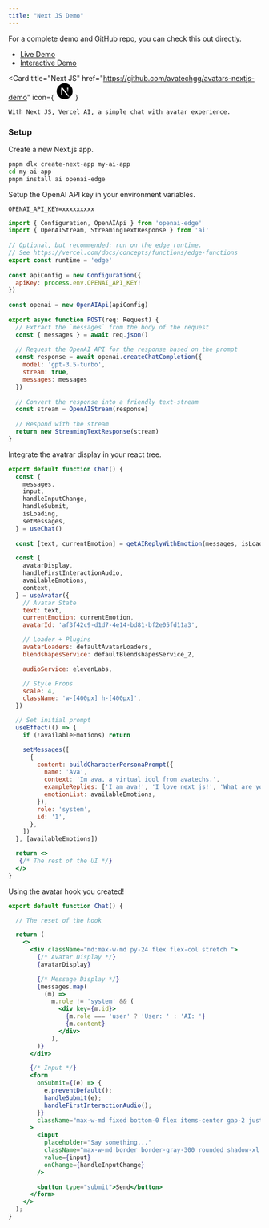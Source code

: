 ```yaml
---
title: "Next JS Demo"
---
```


For a complete demo and GitHub repo, you can check this out directly. 
- [Live Demo](https://avatars-nextjs-demo.vercel.app/)
- [Interactive Demo](https://avatars-nextjs-demo.vercel.app/demo)

<Card
    title="Next JS"
    href="https://github.com/avatechgg/avatars-nextjs-demo"
    icon={
      <svg width="35" height="35" viewBox="0 0 35 35" fill="none" xmlns="http://www.w3.org/2000/svg"><g clip-path="url(#clip0_1102_12384)"><mask id="mask0_1102_12384" mask-type="alpha" maskUnits="userSpaceOnUse" x="0" y="0" width="35" height="35"><path d="M17.5 35C27.165 35 35 27.165 35 17.5C35 7.83502 27.165 0 17.5 0C7.83502 0 0 7.83502 0 17.5C0 27.165 7.83502 35 17.5 35Z" fill="black"></path></mask><g mask="url(#mask0_1102_12384)"><path d="M34.25 17.5C34.25 26.7508 26.7508 34.25 17.5 34.25C8.24923 34.25 0.75 26.7508 0.75 17.5C0.75 8.24923 8.24923 0.75 17.5 0.75C26.7508 0.75 34.25 8.24923 34.25 17.5Z" fill="black" stroke="white" stroke-width="1.5"></path><path d="M29.071 30.6289L13.4443 10.5H10.5V24.4942H12.8554V13.4913L27.222 32.0532C27.8703 31.6194 28.4879 31.1432 29.071 30.6289Z" fill="url(#paint0_linear_1102_12384)"></path><path d="M24.6947 10.5H22.3613V24.5H24.6947V10.5Z" fill="url(#paint1_linear_1102_12384)"></path></g></g><defs><linearGradient id="paint0_linear_1102_12384" x1="21.1944" y1="22.6528" x2="28.0972" y2="31.2083" gradientUnits="userSpaceOnUse"><stop stop-color="white"></stop><stop offset="1" stop-color="white" stop-opacity="0"></stop></linearGradient><linearGradient id="paint1_linear_1102_12384" x1="23.528" y1="10.5" x2="23.4889" y2="20.7813" gradientUnits="userSpaceOnUse"><stop stop-color="white"></stop><stop offset="1" stop-color="white" stop-opacity="0"></stop></linearGradient><clipPath id="clip0_1102_12384"><rect width="35" height="35" fill="white"></rect></clipPath></defs></svg>
    }
  >
    With Next JS, Vercel AI, a simple chat with avatar experience.
</Card>

### Setup

Create a new Next.js app.

```bash
pnpm dlx create-next-app my-ai-app
cd my-ai-app
pnpm install ai openai-edge
```

Setup the OpenAI API key in your environment variables.

```
OPENAI_API_KEY=xxxxxxxxx
```

```jsx app/api/chat/route.ts
import { Configuration, OpenAIApi } from 'openai-edge'
import { OpenAIStream, StreamingTextResponse } from 'ai'
 
// Optional, but recommended: run on the edge runtime.
// See https://vercel.com/docs/concepts/functions/edge-functions
export const runtime = 'edge'
 
const apiConfig = new Configuration({
  apiKey: process.env.OPENAI_API_KEY!
})
 
const openai = new OpenAIApi(apiConfig)
 
export async function POST(req: Request) {
  // Extract the `messages` from the body of the request
  const { messages } = await req.json()
 
  // Request the OpenAI API for the response based on the prompt
  const response = await openai.createChatCompletion({
    model: 'gpt-3.5-turbo',
    stream: true,
    messages: messages
  })
 
  // Convert the response into a friendly text-stream
  const stream = OpenAIStream(response)
 
  // Respond with the stream
  return new StreamingTextResponse(stream)
}
```

Integrate the avatrar display in your react tree.

```jsx chat.tsx
export default function Chat() {
  const {
    messages,
    input,
    handleInputChange,
    handleSubmit,
    isLoading,
    setMessages,
  } = useChat()
  
  const [text, currentEmotion] = getAIReplyWithEmotion(messages, isLoading)

  const {
    avatarDisplay,
    handleFirstInteractionAudio,
    availableEmotions,
    context,
  } = useAvatar({
    // Avatar State
    text: text,
    currentEmotion: currentEmotion,
    avatarId: 'af3f42c9-d1d7-4e14-bd81-bf2e05fd11a3',

    // Loader + Plugins
    avatarLoaders: defaultAvatarLoaders,
    blendshapesService: defaultBlendshapesService_2,

    audioService: elevenLabs,

    // Style Props
    scale: 4,
    className: 'w-[400px] h-[400px]',
  })

  // Set initial prompt
  useEffect(() => {
    if (!availableEmotions) return

    setMessages([
      {
        content: buildCharacterPersonaPrompt({
          name: 'Ava',
          context: 'Im ava, a virtual idol from avatechs.',
          exampleReplies: ['I am ava!', 'I love next js!', 'What are you working on recently?', 'npm i @avatechai/avatars'],
          emotionList: availableEmotions,
        }),
        role: 'system',
        id: '1',
      },
    ])
  }, [availableEmotions])

  return <>
   {/* The rest of the UI */}
  </>
}
```

Using the avatar hook you created!

```jsx chat.tsx
export default function Chat() {

  // The reset of the hook

  return (
    <>
      <div className="md:max-w-md py-24 flex flex-col stretch ">
        {/* Avatar Display */}
        {avatarDisplay}

        {/* Message Display */}
        {messages.map(
          (m) =>
            m.role != 'system' && (
              <div key={m.id}>
                {m.role === 'user' ? 'User: ' : 'AI: '}
                {m.content}
              </div>
            ),
        )}
      </div>

      {/* Input */}
      <form
        onSubmit={(e) => {
          e.preventDefault();
          handleSubmit(e);
          handleFirstInteractionAudio();
        }}
        className="max-w-md fixed bottom-0 flex items-center gap-2 justify-center mb-8 w-full"
      >
        <input
          placeholder="Say something..."
          className="max-w-md border border-gray-300 rounded shadow-xl p-2 w-full"
          value={input}
          onChange={handleInputChange}
        />

        <button type="submit">Send</button>
      </form>
    </>
  );
}
```